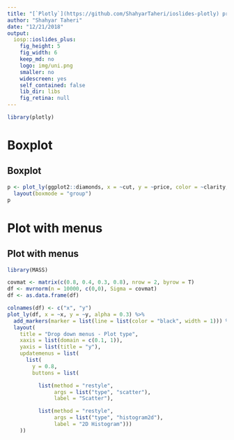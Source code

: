 ```yaml
---
title: "[`Plotly`](https://github.com/ShahyarTaheri/ioslides-plotly) project"
author: "Shahyar Taheri"
date: "12/21/2018"
output:
  iosp::ioslides_plus:
    fig_height: 5
    fig_width: 6
    keep_md: no
    logo: img/uni.png
    smaller: no
    widescreen: yes
    self_contained: false
    lib_dir: libs
    fig_retina: null
---
```


```r
library(plotly)
```

# Boxplot

## Boxplot {.flexbox .vcenter}

```r

p <- plot_ly(ggplot2::diamonds, x = ~cut, y = ~price, color = ~clarity, type = "box") %>%
  layout(boxmode = "group")
p
```

# Plot with menus

## Plot with menus {.flexbox .vcenter}

```r
library(MASS)

covmat <- matrix(c(0.8, 0.4, 0.3, 0.8), nrow = 2, byrow = T)
df <- mvrnorm(n = 10000, c(0,0), Sigma = covmat)
df <- as.data.frame(df)

colnames(df) <- c("x", "y")
plot_ly(df, x = ~x, y = ~y, alpha = 0.3) %>%
  add_markers(marker = list(line = list(color = "black", width = 1))) %>%
  layout(
    title = "Drop down menus - Plot type",
    xaxis = list(domain = c(0.1, 1)),
    yaxis = list(title = "y"),
    updatemenus = list(
      list(
        y = 0.8,
        buttons = list(

          list(method = "restyle",
               args = list("type", "scatter"),
               label = "Scatter"),

          list(method = "restyle",
               args = list("type", "histogram2d"),
               label = "2D Histogram")))
    ))

```


